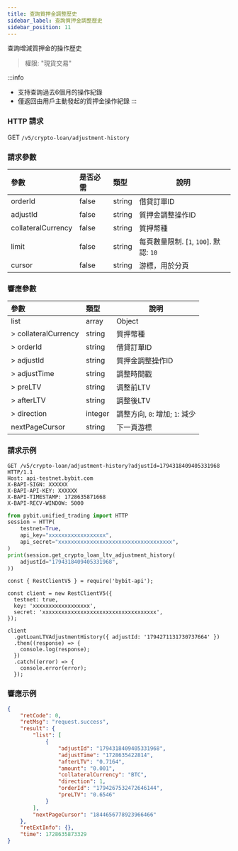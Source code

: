 ```yaml
---
title: 查詢質押金調整歷史
sidebar_label: 查詢質押金調整歷史
sidebar_position: 11
---
```

查詢增減質押金的操作歷史
> 權限: "現貨交易"

:::info
* 支持查詢過去6個月的操作紀錄
* 僅返回由用戶主動發起的質押金操作紀錄
:::

### HTTP 請求
GET `/v5/crypto-loan/adjustment-history`

### 請求參數
| 參數 | 是否必需 | 類型 | 說明|
|:----- |:-------|:-----|------ |
|orderId|false|string|借貸訂單ID|
|adjustId|false|string|質押金調整操作ID|
|collateralCurrency|false|string|質押幣種|
|limit |false |string |每頁數量限制. [`1`, `100`]. 默認: `10`|
|cursor |false |string |游標，用於分頁|

### 響應參數
| 參數 | 類型 | 說明|
|:----- |:-----|----- |
|list|array|Object|
|> collateralCurrency|string |質押幣種|
|> orderId|string |借貸訂單ID|
|> adjustId|string|質押金調整操作ID|
|> adjustTime|string |調整時間戳|
|> preLTV|string |调整前LTV|
|> afterLTV|string |調整後LTV|
|> direction|integer |調整方向, `0`: 增加; `1`: 減少|
|nextPageCursor |string |下一頁游標|

### 請求示例

<Tabs groupId="programming-languages">
<TabItem value="http" label="HTTP">

```http
GET /v5/crypto-loan/adjustment-history?adjustId=1794318409405331968 HTTP/1.1
Host: api-testnet.bybit.com
X-BAPI-SIGN: XXXXXX
X-BAPI-API-KEY: XXXXXX
X-BAPI-TIMESTAMP: 1728635871668
X-BAPI-RECV-WINDOW: 5000
```

</TabItem>
<TabItem value="python" label="Python">

```python
from pybit.unified_trading import HTTP
session = HTTP(
    testnet=True,
    api_key="xxxxxxxxxxxxxxxxxx",
    api_secret="xxxxxxxxxxxxxxxxxxxxxxxxxxxxxxxxxxxx",
)
print(session.get_crypto_loan_ltv_adjustment_history(
    adjustId="1794318409405331968",
))
```

</TabItem>

<TabItem value="Node" label="Node.js">

```n4js
const { RestClientV5 } = require('bybit-api');

const client = new RestClientV5({
  testnet: true,
  key: 'xxxxxxxxxxxxxxxxxx',
  secret: 'xxxxxxxxxxxxxxxxxxxxxxxxxxxxxxxxxxxx',
});

client
  .getLoanLTVAdjustmentHistory({ adjustId: '1794271131730737664' })
  .then((response) => {
    console.log(response);
  })
  .catch((error) => {
    console.error(error);
  });
  ```

</TabItem>
</Tabs>

### 響應示例

```json
{
    "retCode": 0,
    "retMsg": "request.success",
    "result": {
        "list": [
            {
                "adjustId": "1794318409405331968",
                "adjustTime": "1728635422814",
                "afterLTV": "0.7164",
                "amount": "0.001",
                "collateralCurrency": "BTC",
                "direction": 1,
                "orderId": "1794267532472646144",
                "preLTV": "0.6546"
            }
        ],
        "nextPageCursor": "1844656778923966466"
    },
    "retExtInfo": {},
    "time": 1728635873329
}
```

